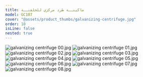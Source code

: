 ```yaml
---
title: ماكينــة طرد مركزي للجلفنــة
model: GC107
cover: "@assets/product_thumbs/galvanizing-centrifuge.jpg"
order: 10
isLine: false
nested: true
---
```



<ProductTabs />

![galvanizing centrifuge 00.jpg](@assets/article_images/galvanizing-centrifuge/galvanizing-centrifuge-00.jpg)
![galvanizing centrifuge 01.jpg](@assets/article_images/galvanizing-centrifuge/galvanizing-centrifuge-01.jpg)
![galvanizing centrifuge 02.jpg](@assets/article_images/galvanizing-centrifuge/galvanizing-centrifuge-02.jpg)
![galvanizing centrifuge 03.jpg](@assets/article_images/galvanizing-centrifuge/galvanizing-centrifuge-03.jpg)
![galvanizing centrifuge 04.jpg](@assets/article_images/galvanizing-centrifuge/galvanizing-centrifuge-04.jpg)
![galvanizing centrifuge 05.jpg](@assets/article_images/galvanizing-centrifuge/galvanizing-centrifuge-05.jpg)
![galvanizing centrifuge 06.jpg](@assets/article_images/galvanizing-centrifuge/galvanizing-centrifuge-06.jpg)
![galvanizing centrifuge 07.jpg](@assets/article_images/galvanizing-centrifuge/galvanizing-centrifuge-07.jpg)
![galvanizing centrifuge 08.jpg](@assets/article_images/galvanizing-centrifuge/galvanizing-centrifuge-08.jpg)
